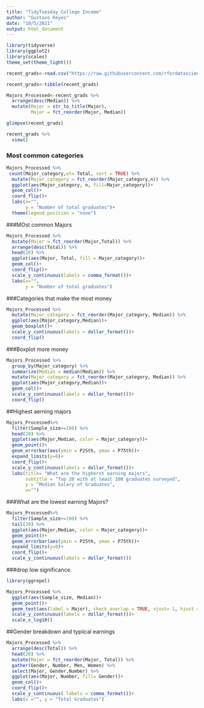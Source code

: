 ```yaml
---
title: "TidyTuesday College Income"
author: "Gustavo Reyes"
date: "10/5/2021"
output: html_document
---
```

```r
library(tidyverse)
library(ggplot2)
library(scales)
theme_set(theme_light())
```


```r
recent_grads<-read.csv("https://raw.githubusercontent.com/rfordatascience/tidytuesday/master/data/2018/2018-10-16/recent-grads.csv")

recent_grads<-tibble(recent_grads)

Majors_Processed<-recent_grads %>% 
  arrange(desc(Median)) %>% 
  mutate(Major = str_to_title(Major),
         Major = fct_reorder(Major, Median)) 

```

```r
glimpse(recent_grads)
```


```r
recent_grads %>% 
  view()
```
### Most common categories
```r
Majors_Processed %>% 
 count(Major_category,wt= Total, sort = TRUE) %>% 
  mutate(Major_category = fct_reorder(Major_category,n)) %>% 
  ggplot(aes(Major_category, n, fill=Major_category))+
  geom_col()+
  coord_flip()+
  labs(x="",
       y = "Number of total graduates")+
  theme(legend.position = "none")
```


###MOst common Majors
```r
Majors_Processed %>% 
  mutate(Major = fct_reorder(Major,Total)) %>% 
  arrange(desc(Total)) %>% 
  head(20) %>% 
  ggplot(aes(Major, Total, fill = Major_category))+
  geom_col()+
  coord_flip()+
  scale_y_continuous(labels = comma_format())+
  labs(x="",
       y = "Number of total graduates")
```



###Categories that make the most money
```r
Majors_Processed %>% 
  mutate(Major_category = fct_reorder(Major_category, Median)) %>% 
  ggplot(aes(Major_category,Median))+
  geom_boxplot()+
  scale_y_continuous(labels = dollar_format())+
  coord_flip()
```

###Boxplot more money
```r
Majors_Processed %>% 
  group_by(Major_category) %>% 
  summarize(Median = median(Median)) %>% 
  mutate(Major_category = fct_reorder(Major_category, Median)) %>% 
  ggplot(aes(Major_category,Median))+
  geom_col()+
  scale_y_continuous(labels = dollar_format())+
  coord_flip()

```

##Highest aerning majors
```r

Majors_Processed%>% 
  filter(Sample_size>=100) %>% 
  head(20) %>% 
  ggplot(aes(Major,Median, color = Major_category))+
  geom_point()+
  geom_errorbar(aes(ymin = P25th, ymax = P75th))+
  expand_limits(y=0)+
  coord_flip()+
  scale_y_continuous(labels = dollar_format())+
  labs(title= "What are the higherst earning majors",
       subtitle = "Top 20 with at least 100 graduates surveyed",
       y = "Median Salary of Graduates",
       x="")
```


###What are the lowest earning Majors? 
```r
Majors_Processed%>% 
  filter(Sample_size>=100) %>% 
  tail(20) %>% 
  ggplot(aes(Major,Median, color = Major_category))+
  geom_point()+
  geom_errorbar(aes(ymin = P25th, ymax = P75th))+
  expand_limits(y=0)+
  coord_flip()+
  scale_y_continuous(labels = dollar_format())

```

###drop low significance. 
```r
library(ggrepel)

Majors_Processed %>% 
  ggplot(aes(Sample_size, Median))+
  geom_point()+
  geom_text(aes(label = Major), check_overlap = TRUE, vjust= 1, hjust =1)+
  scale_y_continuous(labels = dollar_format())+
  scale_x_log10()
```


##Gender breakdown and typiical earnings

```r
Majors_Processed %>% 
  arrange(desc(Total)) %>% 
  head(20) %>% 
  mutate(Major = fct_reorder(Major, Total)) %>% 
  gather(Gender, Number, Men, Women) %>% 
  select(Major, Gender,Number) %>% 
  ggplot(aes(Major, Number, fill= Gender))+
  geom_col()+
  coord_flip()+
  scale_y_continuous( labels = comma_format())+
  labs(x ="", y = "Total Graduates")
```


